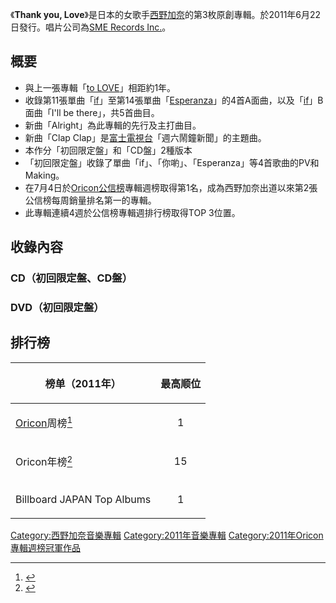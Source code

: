 {{Infobox Album
| Name = Thank you, Love
| Cover = 
| Artist = [[西野加奈|西野加奈]]
| Type = 專輯
| Released = 2011年6月22日<ref name="sme_album">{{cite news |title=Thank you, Love 专辑 |url=http://www.sonymusic.co.jp/artist/kananishino/discography/SECL-982 |publisher=[[Sony_Music|Sony Music]] |language=ja |accessdate=2015-01-15 |archive-date=2015-12-04 |archive-url=https://web.archive.org/web/20151204102901/http://www.sonymusic.co.jp/artist/kananishino/discography/SECL-982 |dead-url=no }}</ref>
| Recorded = 2010年 - 2011年
| Genre = [[J-POP|J-POP]]
| Length = 58:14
| Label = [[SME_Records_Inc.|SME Records Inc.]]
| Producer = 
| Certification  = * 雙白金（[[日本唱片協會|日本唱片協會]]）
| Chart position = * 週榜最高排名第1名<small>（[[Oricon公信榜|Oricon]]）</small> <ref>{{cite news |title=Thank you, Love 专辑 |url=http://www.oricon.co.jp/prof/445018/products/918658/1/ |publisher=[[Oricon公信榜|Oricon公信榜]] |language=ja |accessdate=2015-01-15 |archive-date=2014-12-28 |archive-url=https://web.archive.org/web/20141228203612/http://www.oricon.co.jp/prof/445018/products/918658/1/ |dead-url=no }}</ref>
* 2011年度年榜第15名<small>（Oricon）</small>
| Reviews = 
| Last album            = [[to_LOVE|to LOVE]]<br />（2010年）
| This album            = '''Thank you, Love'''<br />（2011年）
| Next album            = [[Love_Place|Love Place]]<br />（2012年）
| Misc           = {{Singles
 | Name          = Thank you, Love
 | Type          = 錄音室專輯
  | Single 1       = [[if_(西野加奈單曲)|if]]
  | Single 1 date  = 2010年8月4日
  | Single 2       = [[你喲|你喲]]
  | Single 2 date  = 2010年11月3日
  | Single 3       = [[Distance_(西野加奈單曲)|Distance]]
  | Single 3 date  = 2011年2月9日
  | Single 4       = [[Esperanza|Esperanza]]
  | Single 4 date  = 2011年5月18日
}}
}}
《'''Thank you, Love'''》是日本的女歌手[[西野加奈|西野加奈]]的第3枚原創專輯。於2011年6月22日發行。唱片公司為[[SME_Records_Inc.|SME Records Inc.]]。

== 概要 ==
* 與上一張專輯「[[to_LOVE|to LOVE]]」相距約1年。
* 收錄第11張單曲「[[if_(西野加奈單曲)|if]]」至第14張單曲「[[Esperanza|Esperanza]]」的4首A面曲，以及「[[if_(西野加奈單曲)|if]]」B面曲「I'll be there」，共5首曲目。
* 新曲「Alright」為此專輯的先行及主打曲目。
* 新曲「Clap Clap」是[[富士電視台|富士電視台]]「週六鬧鐘新聞」的主題曲。
* 本作分「初回限定盤」和「CD盤」2種版本
* 「初回限定盤」收錄了單曲「if」、「你喲」、「Esperanza」等4首歌曲的PV和Making。
* 在7月4日於[[Oricon公信榜|Oricon公信榜]]專輯週榜取得第1名，成為西野加奈出道以來第2張公信榜每周銷量排名第一的專輯。
* 此專輯連續4週於公信榜專輯週排行榜取得TOP 3位置。

==收錄內容==
===CD（初回限定盤、CD盤）===
{{Tracklist
|total_length = 58:14

|title1 = <nowiki>*</nowiki>Prologue*〜Sunrise〜

|lyrics1 = [[西野加奈|西野加奈]]

|music1 = DJ Mass、[[大迫杏子|大迫杏子]]、[[吉田博|吉田博]]
|arranger1 = VIVID Neon*、大迫

|length1 = 1:46

|title2 = [[Esperanza|Esperanza]]
|lyrics2 = 西野加奈
|music2 = DJ Mass、[[瀧田敏広|瀧田敏広]]、吉田
|arranger2 = VIVID Neon*、瀧田
|length2 = 5:25
|longnote2 = 14th单曲。[[日本电视台|日本电视台]]“スッキリ!!”的主题曲

|title3 = Clap Clap!!
|lyrics3 = 西野、DJ Mass
|music3 = DJ Mass、大迫、吉田
|arranger3 = VIVID Neon*、吉田
|length3 = 3:32
|longnote3 = [[富士电视台|富士电视台]]“周六闹钟新闻”的主题曲

|title4 = Together
|lyrics4 = 西野加奈
|music4 = 小倉しんこう
|arranger4 = VIVID Neon*、大迫

|length4 = 5:15

|title5 = Distance
|lyrics5 = 西野加奈
|music5 = MATS LIE SKARE、FAST LANE 
|arranger5 = MATS LIE SKARE、FAST LANE、土井ひろ(NICHION)
|length5 = 3:48
|longnote5 = 13th单曲。[[日本电信电话|NTT]]“ミュージコ♪”广告曲

|title6 = I'll be there
|lyrics6 = 西野加奈
|music6 = ジョナサン・ローテム、ロレーナ・エヴァート、ナスリ・アトウェ
|arranger6 = ローテム
|length6 = 3:45

|longnote6 = 11th单曲。レコチョク2010年7月度形象曲 《if》B面曲

|title7 = Flower
|lyrics7 = 西野、佐伯ユウスケ
|music7 = 佐伯
|arranger7 = [[江上浩太郎|江上浩太郎]]
|length7 = 5:53

|title8 = Every Boy Every Girl
|lyrics8 = 西野、DJ Mass、[[hiro:n|hiro:n]]
|music8 = DJ Mass、瀧田、hiro:n
|arranger8 = VIVID Neon*、瀧田
|length8 = 4:16

|title9 = Where are you?
|lyrics9 = 西野加奈
|music9 = [[SKY_BEATZ|SKY BEATZ]]、FAST LANE、リサ・デスモンド 
|arranger9 = SKY BEATZ、FAST LANE、デスモンド、土井 
|length9 = 3:18

|title10 = if
|lyrics10 = 西野、[[So'_Fly|GIORGIO 13]]
|music10 = ジョルジョ・ カンチェミ
|arranger10 = カンチェミ
|length10 = 4:42
|longnote10 = 11th单曲。[[东宝|东宝]]配给动画《剧场版 [[NARUTO|NARUTO]] -ナルト- 疾风伝 [[THE_LOST_TOWER|THE LOST TOWER]]》主题歌

|title11 = Alright
|lyrics11 = 西野加奈
|music11 = 林田裕一 
|arranger11 = 林田
|length11 = 5:03
|longnote11 = 3rd原创专辑“Thank you, Love”主打曲目

|title12 = 君って
|lyrics12 = 西野加奈
|music12 = 佐伯
|arranger12 = 江上
|length12 = 5:31
|note12 = 你哟

|longnote12 = 11th单曲。富士电视台电视剧《[[飞特族、买个家。|飞特族、买个家。]]》的插曲

|title13 = Wishing
|lyrics13 = 西野加奈
|music13 = 林田、吉田
|arranger13 =林田 
|length13 = 4:42

|title14 = <nowiki>*</nowiki>Epilogue*〜Thank you, Love〜
|lyrics14 = 西野加奈
|music14 = DJ Mass、大迫、吉田
|arranger14 = VIVID Neon*、大迫
|length14 = 1:12
|longnote14 = 纯音乐

}}

===DVD（初回限定盤）===
{{Tracklist

|title1 = if

|producer1 = 末吉ノブ

|note1 = PV

|title2 = Making of if

|title3 = 君って
|producer3 = 末吉

|note3 = PV

|title4 = Making of 君って

|title5 = Distance
|producer5 = 末吉

|note5 = PV

|title6 = Making of Distance

|title7 = Esperanza

|note7 = PV

|title8 = Making of Esperanza
}}

== 排行榜 ==
{|class="wikitable sortable"
!榜单（2011年）
!align="center"|最高顺位
|-
|[[Oricon公信榜|Oricon]]周榜<ref>{{cite news |title=Oricon 2011年06月第3周CD专辑排行榜 |url=http://www.oricon.co.jp/rank/ja/w/2011-07-04/ |publisher=[[Oricon公信榜|Oricon公信榜]] |date=2011-07-04 |language=ja |accessdate=2015-01-15 |archive-date=2015-10-05 |archive-url=https://web.archive.org/web/20151005124419/http://www.oricon.co.jp/rank/ja/w/2011-07-04/ |dead-url=no }}</ref>
|align="center"|1
|-
|Oricon年榜<ref>{{cite web |title=Oricon 2011年度CD专辑排行榜 |url=http://www.oricon.co.jp/rank/ja/y/2011/p/2/ |publisher=[[Oricon公信榜|Oricon公信榜]] |date=2011-12-19 |language=ja |accessdate=2015-01-15 |archive-date=2015-04-10 |archive-url=https://web.archive.org/web/20150410053758/http://www.oricon.co.jp/rank/ja/y/2011/p/2/ |dead-url=no }}</ref>
|align="center"|15
|-
|Billboard JAPAN Top Albums
|align="center"|1
|}

{{西野加奈}}
{{Oricon專輯週榜冠軍 (2011年)|2011年7月4日}}

{{DEFAULTSORT:Thank you, Love}}
[[Category:西野加奈音樂專輯|Category:西野加奈音樂專輯]]
[[Category:2011年音樂專輯|Category:2011年音樂專輯]]
[[Category:2011年Oricon專輯週榜冠軍作品|Category:2011年Oricon專輯週榜冠軍作品]]